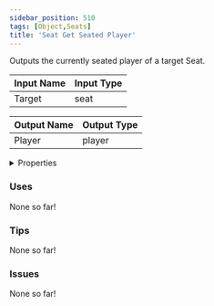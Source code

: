 ```yaml
---
sidebar_position: 510
tags: [Object,Seats]
title: 'Seat Get Seated Player'
---
```


Outputs the currently seated player of a target Seat.




<EsbSvg />

| Input Name | Input Type |
|-----------|-----------|
| Target | seat |

| Output Name | Output Type |
|-----------|-----------|
| Player | player |


<details>
  <summary>Properties</summary>
  <div>
    <div>
    <table>
      <thead>
        <tr>
          <th>Is beta required?</th>
          <th>❌</th>
        </tr>
        <tr>
          <th>Is this chip a trolling risk?</th>
          <th>❌</th>
        </tr>
        <tr>
          <th>Is this chip a role assignment risk?</th>
          <th>❌</th>
        </tr>
        <tr>
          <th>Chip UUID</th>
          <th>7fc01b3a-3f44-4cf1-ad2d-d5898fb35f4d</th>
        </tr>
      </thead>
    </table>
    </div>
  </div>
</details>

### Uses

None so far!

### Tips

None so far!

### Issues

None so far!
